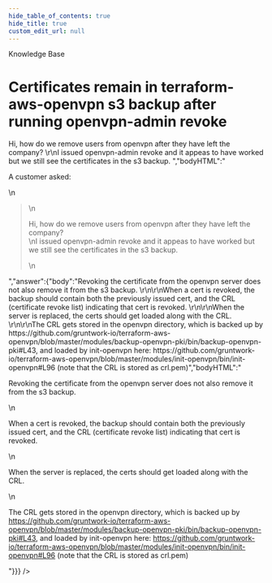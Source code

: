```yaml
---
hide_table_of_contents: true
hide_title: true
custom_edit_url: null
---
```



<CenterLayout>
<span className="title">Knowledge Base</span>
<h1>Certificates remain in terraform-aws-openvpn s3 backup after running openvpn-admin revoke</h1>
<GitHub discussion={{"id":"D_kwDOF8slf84AOdiB","number":128,"author":{"login":"zackproser"},"title":"Certificates remain in terraform-aws-openvpn s3 backup after running openvpn-admin revoke","body":"A customer asked: \r\n> Hi, how do we remove users from openvpn after they have left the company? \r\nI issued openvpn-admin revoke and it appeas to have worked but we still see the certificates in the s3 backup. ","bodyHTML":"<p dir=\"auto\">A customer asked:</p>\n<blockquote>\n<p dir=\"auto\">Hi, how do we remove users from openvpn after they have left the company?<br>\nI issued openvpn-admin revoke and it appeas to have worked but we still see the certificates in the s3 backup.</p>\n</blockquote>","answer":{"body":"Revoking the certificate  from the openvpn server does not also remove it from the s3 backup. \r\n\r\nWhen a cert is revoked, the backup should contain both the previously issued cert, and the CRL (certificate revoke list) indicating that cert is revoked. \r\n\r\nWhen the server is replaced, the certs should get loaded along with the CRL. \r\n\r\nThe CRL gets stored in the openvpn directory, which is backed up by https://github.com/gruntwork-io/terraform-aws-openvpn/blob/master/modules/backup-openvpn-pki/bin/backup-openvpn-pki#L43, and loaded by init-openvpn here: https://github.com/gruntwork-io/terraform-aws-openvpn/blob/master/modules/init-openvpn/bin/init-openvpn#L96 (note that the CRL is stored as crl.pem)","bodyHTML":"<p dir=\"auto\">Revoking the certificate  from the openvpn server does not also remove it from the s3 backup.</p>\n<p dir=\"auto\">When a cert is revoked, the backup should contain both the previously issued cert, and the CRL (certificate revoke list) indicating that cert is revoked.</p>\n<p dir=\"auto\">When the server is replaced, the certs should get loaded along with the CRL.</p>\n<p dir=\"auto\">The CRL gets stored in the openvpn directory, which is backed up by <a href=\"https://github.com/gruntwork-io/terraform-aws-openvpn/blob/master/modules/backup-openvpn-pki/bin/backup-openvpn-pki#L43\">https://github.com/gruntwork-io/terraform-aws-openvpn/blob/master/modules/backup-openvpn-pki/bin/backup-openvpn-pki#L43</a>, and loaded by init-openvpn here: <a href=\"https://github.com/gruntwork-io/terraform-aws-openvpn/blob/master/modules/init-openvpn/bin/init-openvpn#L96\">https://github.com/gruntwork-io/terraform-aws-openvpn/blob/master/modules/init-openvpn/bin/init-openvpn#L96</a> (note that the CRL is stored as crl.pem)</p>"}}} />

</CenterLayout>
  

<!-- ##DOCS-SOURCER-START
{
  "sourcePlugin": "github-discussions",
  "hash": "c123e33e61b98dd26ed73681c236eddf"
}
##DOCS-SOURCER-END -->
